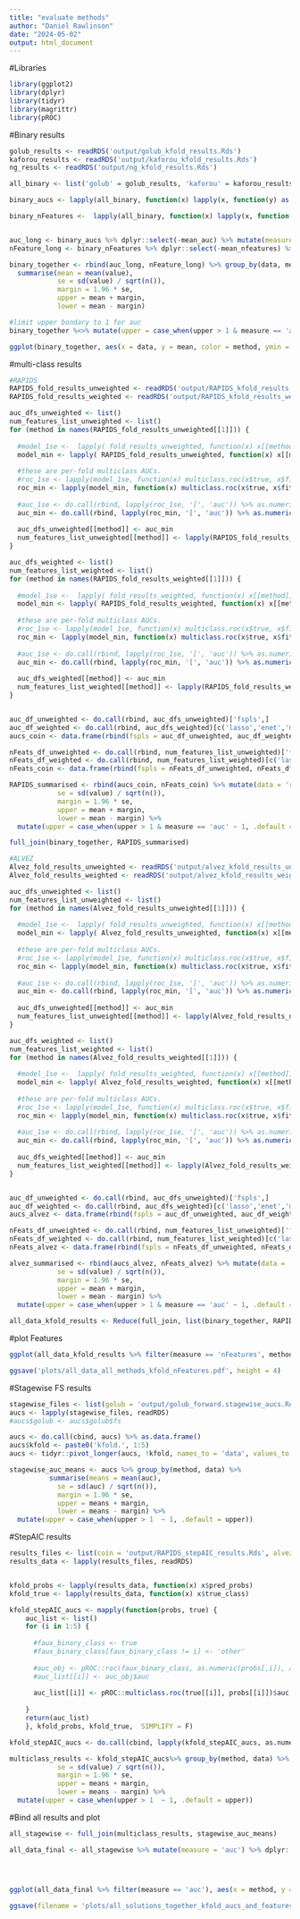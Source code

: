 ```yaml
---
title: "evaluate methods"
author: "Daniel Rawlinson"
date: "2024-05-02"
output: html_document
---
```

#Libraries
```r
library(ggplot2)
library(dplyr)
library(tidyr)
library(magrittr)
library(pROC)
```

#Binary results
```r
golub_results <- readRDS('output/golub_kfold_results.Rds')
kaforou_results <- readRDS('output/kaforou_kfold_results.Rds')
ng_results <- readRDS('output/ng_kfold_results.Rds')

all_binary <- list('golub' = golub_results, 'kaforou' = kaforou_results, 'ng' = ng_results)

binary_aucs <- lapply(all_binary, function(x) lapply(x, function(y) as.numeric(y$test_auc)) ) %>% data.frame(., kfold = paste0('kfold.',1:5)) %>% tidyr::pivot_longer(cols = !kfold, names_to = 'data_method', values_to = 'auc') %>% tidyr::separate(data_method, into = c("data", "method"), sep = "\\.") %>% tidyr::pivot_wider(id_cols = c(data, method), names_from = kfold, values_from = auc) %>% rowwise() %>% mutate(mean_auc = mean(c_across(starts_with('kfold.'))))

binary_nFeatures <-  lapply(all_binary, function(x) lapply(x, function(y) as.numeric(y$nfeatures)) ) %>% data.frame(., kfold = paste0('kfold.',1:5)) %>% tidyr::pivot_longer(cols = !kfold, names_to = 'data_method', values_to = 'nfeatures') %>% tidyr::separate(data_method, into = c("data", "method"), sep = "\\.") %>% tidyr::pivot_wider(id_cols = c(data, method), names_from = kfold, values_from = nfeatures) %>% rowwise() %>% mutate(mean_nfeatures = mean(c_across(starts_with('kfold.'))))


auc_long <- binary_aucs %>% dplyr::select(-mean_auc) %>% mutate(measure = 'auc') %>% tidyr::pivot_longer(cols = starts_with('kfold'))
nFeature_long <- binary_nFeatures %>% dplyr::select(-mean_nfeatures) %>% mutate(measure = 'nFeatures') %>% tidyr::pivot_longer(cols = starts_with('kfold'))

binary_together <- rbind(auc_long, nFeature_long) %>% group_by(data, method, measure) %>% 
  summarise(mean = mean(value),
            se = sd(value) / sqrt(n()),
            margin = 1.96 * se,
            upper = mean + margin,
            lower = mean - margin)

#limit upper bondary to 1 for auc
binary_together %<>% mutate(upper = case_when(upper > 1 & measure == 'auc' ~ 1, .default = upper))

ggplot(binary_together, aes(x = data, y = mean, color = method, ymin = lower, ymax = upper)) + geom_point(position = position_dodge(0.4)) + geom_errorbar(position = position_dodge(0.4), width = .6) + facet_wrap(~measure, scales = 'free')
```

#multi-class results
```r
#RAPIDS
RAPIDS_fold_results_unweighted <- readRDS('output/RAPIDS_kfold_results_unweighted.Rds')
RAPIDS_fold_results_weighted <- readRDS('output/RAPIDS_kfold_results_weighted.Rds')

auc_dfs_unweighted <- list()
num_features_list_unweighted <- list()
for (method in names(RAPIDS_fold_results_unweighted[[1]])) {
  
  #model_1se <-  lapply( fold_results_unweighted, function(x) x[[method]]$`1se`)
  model_min <- lapply( RAPIDS_fold_results_unweighted, function(x) x[[method]]$min)
  
  #these are per-fold multiclass AUCs.
  #roc_1se <- lapply(model_1se, function(x) multiclass.roc(x$true, x$fitted_probs) )
  roc_min <- lapply(model_min, function(x) multiclass.roc(x$true, x$fitted_probs) )
  
  #auc_1se <- do.call(rbind, lapply(roc_1se, '[', 'auc')) %>% as.numeric()
  auc_min <- do.call(rbind, lapply(roc_min, '[', 'auc')) %>% as.numeric()
  
  auc_dfs_unweighted[[method]] <- auc_min
  num_features_list_unweighted[[method]] <- lapply(RAPIDS_fold_results_unweighted, function(x) x[[method]]$min$nfeatures) %>% unlist()
}

auc_dfs_weighted <- list()
num_features_list_weighted <- list()
for (method in names(RAPIDS_fold_results_weighted[[1]])) {
  
  #model_1se <-  lapply( fold_results_weighted, function(x) x[[method]]$`1se`)
  model_min <- lapply( RAPIDS_fold_results_weighted, function(x) x[[method]]$min)
  
  #these are per-fold multiclass AUCs.
  #roc_1se <- lapply(model_1se, function(x) multiclass.roc(x$true, x$fitted_probs) )
  roc_min <- lapply(model_min, function(x) multiclass.roc(x$true, x$fitted_probs) )
  
  #auc_1se <- do.call(rbind, lapply(roc_1se, '[', 'auc')) %>% as.numeric()
  auc_min <- do.call(rbind, lapply(roc_min, '[', 'auc')) %>% as.numeric()
  
  auc_dfs_weighted[[method]] <- auc_min
  num_features_list_weighted[[method]] <- lapply(RAPIDS_fold_results_weighted, function(x) x[[method]]$min$nfeatures) %>% unlist()
}


auc_df_unweighted <- do.call(rbind, auc_dfs_unweighted)['fspls',]
auc_df_weighted <- do.call(rbind, auc_dfs_weighted)[c('lasso','enet','mrmr'),]
aucs_coin <- data.frame(rbind(fspls = auc_df_unweighted, auc_df_weighted)) %>% mutate(measure = 'auc') %>% tibble::rownames_to_column('method')

nFeats_df_unweighted <- do.call(rbind, num_features_list_unweighted)['fspls',]
nFeats_df_weighted <- do.call(rbind, num_features_list_weighted)[c('lasso','enet','mrmr'),]
nFeats_coin <- data.frame(rbind(fspls = nFeats_df_unweighted, nFeats_df_weighted)) %>% `colnames<-`(paste0('X',1:5)) %>% mutate(measure = 'nFeatures') %>% tibble::rownames_to_column('method')

RAPIDS_summarised <- rbind(aucs_coin, nFeats_coin) %>% mutate(data = 'rapids') %>% tidyr::pivot_longer(starts_with('X')) %>% group_by(method, measure, data) %>% summarise(mean = mean(value),
            se = sd(value) / sqrt(n()),
            margin = 1.96 * se,
            upper = mean + margin,
            lower = mean - margin) %>% 
  mutate(upper = case_when(upper > 1 & measure == 'auc' ~ 1, .default = upper))

full_join(binary_together, RAPIDS_summarised)

#ALVEZ
Alvez_fold_results_unweighted <- readRDS('output/alvez_kfold_results_unweighted.Rds')
Alvez_fold_results_weighted <- readRDS('output/alvez_kfold_results_weighted.Rds')

auc_dfs_unweighted <- list()
num_features_list_unweighted <- list()
for (method in names(Alvez_fold_results_unweighted[[1]])) {
  
  #model_1se <-  lapply( fold_results_unweighted, function(x) x[[method]]$`1se`)
  model_min <- lapply( Alvez_fold_results_unweighted, function(x) x[[method]]$min)
  
  #these are per-fold multiclass AUCs.
  #roc_1se <- lapply(model_1se, function(x) multiclass.roc(x$true, x$fitted_probs) )
  roc_min <- lapply(model_min, function(x) multiclass.roc(x$true, x$fitted_probs) )
  
  #auc_1se <- do.call(rbind, lapply(roc_1se, '[', 'auc')) %>% as.numeric()
  auc_min <- do.call(rbind, lapply(roc_min, '[', 'auc')) %>% as.numeric()
  
  auc_dfs_unweighted[[method]] <- auc_min
  num_features_list_unweighted[[method]] <- lapply(Alvez_fold_results_unweighted, function(x) x[[method]]$min$nfeatures) %>% unlist()
}

auc_dfs_weighted <- list()
num_features_list_weighted <- list()
for (method in names(Alvez_fold_results_weighted[[1]])) {
  
  #model_1se <-  lapply( fold_results_weighted, function(x) x[[method]]$`1se`)
  model_min <- lapply( Alvez_fold_results_weighted, function(x) x[[method]]$min)
  
  #these are per-fold multiclass AUCs.
  #roc_1se <- lapply(model_1se, function(x) multiclass.roc(x$true, x$fitted_probs) )
  roc_min <- lapply(model_min, function(x) multiclass.roc(x$true, x$fitted_probs) )
  
  #auc_1se <- do.call(rbind, lapply(roc_1se, '[', 'auc')) %>% as.numeric()
  auc_min <- do.call(rbind, lapply(roc_min, '[', 'auc')) %>% as.numeric()
  
  auc_dfs_weighted[[method]] <- auc_min
  num_features_list_weighted[[method]] <- lapply(Alvez_fold_results_weighted, function(x) x[[method]]$min$nfeatures) %>% unlist()
}


auc_df_unweighted <- do.call(rbind, auc_dfs_unweighted)['fspls',]
auc_df_weighted <- do.call(rbind, auc_dfs_weighted)[c('lasso','enet','mrmr'),]
aucs_alvez <- data.frame(rbind(fspls = auc_df_unweighted, auc_df_weighted)) %>% mutate(measure = 'auc') %>% tibble::rownames_to_column('method')

nFeats_df_unweighted <- do.call(rbind, num_features_list_unweighted)['fspls',]
nFeats_df_weighted <- do.call(rbind, num_features_list_weighted)[c('lasso','enet','mrmr'),]
nFeats_alvez <- data.frame(rbind(fspls = nFeats_df_unweighted, nFeats_df_weighted)) %>% `colnames<-`(paste0('X',1:5)) %>% mutate(measure = 'nFeatures') %>% tibble::rownames_to_column('method')

alvez_summarised <- rbind(aucs_alvez, nFeats_alvez) %>% mutate(data = 'alvez') %>% tidyr::pivot_longer(starts_with('X')) %>% group_by(method, measure, data) %>% summarise(mean = mean(value),
            se = sd(value) / sqrt(n()),
            margin = 1.96 * se,
            upper = mean + margin,
            lower = mean - margin) %>% 
  mutate(upper = case_when(upper > 1 & measure == 'auc' ~ 1, .default = upper))

all_data_kfold_results <- Reduce(full_join, list(binary_together, RAPIDS_summarised, alvez_summarised)) %>% mutate(method = stringr::str_replace(method, 'enet', 'elastic_net')) %>% mutate(data = factor(data, levels = c('golub','ng','kaforou','rapids','alvez')))

```
#plot Features
```r
ggplot(all_data_kfold_results %>% filter(measure == 'nFeatures', method != 'mrmr'), aes(x = method, y = mean, color = data, ymin = lower, ymax = upper)) + geom_point(position = position_dodge(0.4)) + geom_errorbar(position = position_dodge(0.4), width = .6) + facet_wrap(~measure, scales = 'free') + scale_color_discrete(labels = c('Golub (n=57)','Ng (n=206)','Kaforou (n=289)','RAPIDS (n=431)','Alvez (n=1181)')) + theme_minimal()

ggsave('plots/all_data_all_methods_kfold_nFeatures.pdf', height = 4)
```
#Stagewise FS results
```r
stagewise_files <- list(golub = 'output/golub_forward.stagewise_aucs.Rds', kaf = 'output/kaf_forward.stagewise_aucs.Rds', Ng = 'output/Ng_forward.stagewise_aucs.Rds')
aucs <- lapply(stagewise_files, readRDS)
#aucs$golub <- aucs$golub$fs

aucs <- do.call(cbind, aucs) %>% as.data.frame() 
aucs$kfold <- paste0('kfold.', 1:5)
aucs <- tidyr::pivot_longer(aucs, !kfold, names_to = 'data', values_to = 'auc') %>% mutate(auc = as.numeric(auc), method = 'stagewise')

stagewise_auc_means <- aucs %>% group_by(method, data) %>% 
          summarise(means = mean(auc),
            se = sd(auc) / sqrt(n()),
            margin = 1.96 * se,
            upper = means + margin,
            lower = means - margin) %>% 
  mutate(upper = case_when(upper > 1  ~ 1, .default = upper))

```


#StepAIC results
```r
results_files <- list(coin = 'output/RAPIDS_stepAIC_results.Rds', alvez = 'output/alvez_stepAIC_results.Rds')
results_data <- lapply(results_files, readRDS)


kfold_probs <- lapply(results_data, function(x) x$pred_probs)
kfold_true <- lapply(results_data, function(x) x$true_class)

kfold_stepAIC_aucs <- mapply(function(probs, true) {
    auc_list <- list()
    for (i in 1:5) {
      
      #faux_binary_class <- true
      #faux_binary_class[faux_binary_class != i] <- 'other'
    
      #auc_obj <- pROC::roc(faux_binary_class, as.numeric(probs[,i]), auc = T)
      #auc_list[[i]] <- auc_obj$auc
      
      auc_list[[i]] <- pROC::multiclass.roc(true[[i]], probs[[i]])$auc
      
    }
    return(auc_list)
    }, kfold_probs, kfold_true,  SIMPLIFY = F)

kfold_stepAIC_aucs <- do.call(cbind, lapply(kfold_stepAIC_aucs, as.numeric)) %>% as.data.frame %>% mutate(kfold = paste0('kfold.',1:5), method = 'stepAIC') %>% tidyr::pivot_longer(c(coin, alvez), names_to = 'data')

multiclass_results <- kfold_stepAIC_aucs%>% group_by(method, data) %>% summarise(means = mean(value),
            se = sd(value) / sqrt(n()),
            margin = 1.96 * se,
            upper = means + margin,
            lower = means - margin) %>% 
  mutate(upper = case_when(upper > 1  ~ 1, .default = upper))


```
#Bind all results and plot
```r
all_stagewise <- full_join(multiclass_results, stagewise_auc_means)

all_data_final <- all_stagewise %>% mutate(measure = 'auc') %>% dplyr::rename(mean = means) %>% full_join(all_data_kfold_results) %>% mutate(data = replace(data, data == 'Ng', 'ng'), data = replace(data, data == 'coin', 'rapids'), data = replace(data, data == 'kaf', 'kaforou')) %>% mutate(data = factor(data, levels = c('golub','ng','kaforou','rapids','alvez')))




ggplot(all_data_final %>% filter(measure == 'auc'), aes(x = method, y = mean, ymin = lower, ymax=upper, color = data)) + geom_point(position = position_dodge(width = 0.4)) + geom_errorbar(position = position_dodge(width = 0.4),width = 0.4)  + theme_minimal() + facet_wrap(~measure, scales ='free') + theme(axis.text.x = element_text(angle = 45, vjust = 0.5, hjust=1))

ggsave(filename = 'plots/all_solutions_together_kfold_aucs_and_features.pdf',height = 4, width = 4.7)

```

